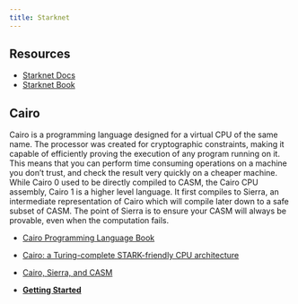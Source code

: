 ```yaml
---
title: Starknet
---
```


## Resources

- [Starknet Docs](https://docs.starknet.io/)
- [Starknet Book](https://book.starknet.io/)

## Cairo

Cairo is a programming language designed for a virtual CPU of the same name. The processor was created for cryptographic constraints, making it capable of efficiently proving the execution of any program running on it. This means that you can perform time consuming operations on a machine you don't trust, and check the result very quickly on a cheaper machine. While Cairo 0 used to be directly compiled to CASM, the Cairo CPU assembly, Cairo 1 is a higher level language. It first compiles to Sierra, an intermediate representation of Cairo which will compile later down to a safe subset of CASM. The point of Sierra is to ensure your CASM will always be provable, even when the computation fails.

- [Cairo Programming Language Book](https://book.cairo-lang.org/ch00-00-introduction.html)
- [Cairo: a Turing-complete STARK-friendly CPU architecture](https://eprint.iacr.org/2021/1063.pdf)
- [Cairo, Sierra, and CASM](https://medium.com/nethermind-eth/under-the-hood-of-cairo-1-0-exploring-sierra-7f32808421f5)

- **[Getting Started](https://book.cairo-lang.org/ch01-00-getting-started.html)**